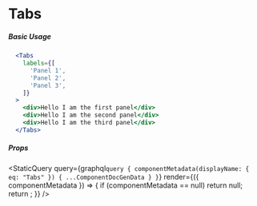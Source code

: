 
# Tabs


##### Basic Usage

```jsx live=true
  <Tabs
    labels={[
      'Panel 1',
      'Panel 2',
      'Panel 3',
    ]}
  >
    <div>Hello I am the first panel</div>
    <div>Hello I am the second panel</div>
    <div>Hello I am the third panel</div>
  </Tabs>
```


##### Props

<StaticQuery
  query={graphql`query {
    componentMetadata(displayName: { eq: "Tabs" }) { ...ComponentDocGenData }
  }`}
  render={({ componentMetadata }) => {
    if (componentMetadata == null) return null;
    return <PropsTable propMetaData={componentMetadata.props} />;
  }}
/>
